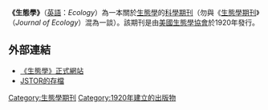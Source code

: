 '''《生態學》'''（[[英語|英語]]：''Ecology''）為一本關於[[生態學|生態學]]的[[科學期刊|科學期刊]]（勿與《[[生態學期刊|生態學期刊]]》（''Journal of Ecology''）混為一談）。該期刊是由[[美國生態學協會|美國生態學協會]]於1920年發行。

== 外部連結 ==
* [http://www.esapubs.org/esapubs/journals/ecology.htm 《生態學》正式網站] {{Wayback|url=http://www.esapubs.org/esapubs/journals/ecology.htm |date=20201018042817 }}
* [http://www.jstor.org/journals/00129658.html JSTOR的存檔] {{Wayback|url=http://www.jstor.org/journals/00129658.html |date=20151026021647 }}

{{生物學期刊小作品}}

[[Category:生態學期刊|Category:生態學期刊]]
[[Category:1920年建立的出版物|Category:1920年建立的出版物]]